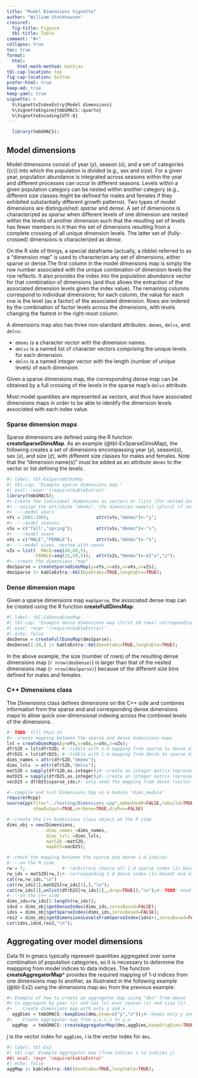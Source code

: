 ```yaml
---
title: "Model Dimensions Vignette"
author: "William Stockhausen"
crossref: 
  fig-title: Figuure
  tbl-title: Table
comment: "#>"
collapse: true
toc: true
format: 
  html: 
    html-math-method: mathjax
tbl-cap-location: top
fig-cap-location: bottom
prefer-html: true
keep-md: true
keep-yaml: true
vignette: >
  %\VignetteIndexEntry{Model dimensions}
  %\VignetteEngine{tmbGMACS::quarto}
  %\VignetteEncoding{UTF-8}
---
```


<!--NOTE: for scalar variables,    use: *var*   (italics)  
          for vectors/matrices,etc use: ***V*** (bold-italics) 
          for functions            use: **fcn** (bold) 
          for verbatim code        use: `code` 
-->

```r
  library(tmbGMACS);
```

## Model dimensions 

Model dimensions consist of year (*y*), season (*s*), and a set of categories ({*c*}) into which the population is divided (e.g., sex and size). For a given year, population abundance is integrated across seasons within the year and different processes can occur in different seasons. Levels within a given population category can be nested within another category (e.g., different size classes might be defined for males and females if they exhibited substantially different growth patterns). Two types of model dimensions are distinguished: *sparse* and *dense*. A set of dimensions is characterized as *sparse* when different levels of one dimension are nested within the levels of another dimension such that the resulting set of levels has fewer members in it than the set of dimensions resulting from a complete crossing of all unique dimension levels. The latter set of (fully-crossed) dimensions is characterized as *dense*. 

On the R side of things, a special dataframe (actually, a tibble) referred to as a "dimension map" is used to characterize any set of dimensions, either sparse or dense.The first column in the model dimensions map is simply the row number associated with the unique combination of dimension levels the row reflects. It also provides the index into the population abundance 
vector for that combination of dimensions (and thus allows the extraction of the associated dimension levels given 
the index value). The remaining columns correspond to individual dimensions; for each column, the value for each row is the level (as a factor) of the associated dimension. Rows are ordered by the combination of factor levels across the dimensions, with 
levels changing the fastest in the right-most column.

A dimensions map also has three non-standard attributes: `dmnms`, `dmlvs`, and `dmlns`: 

  - `dmnms` is a character vector with the dimension names.
  - `dmlvs` is a named list of character vectors comprising the unique levels for each dimension.
  - `dmlns` is a named integer vector with the length (number of unique levels) of each dimension.

Given a sparse dimensions map, the corresponding dense map can be obtained by a full crossing of the levels in the sparse map's `dmlvs` attribute.

Most model quantities are represented as vectors, and thus have associated dimensions maps in order to be able to identify the dimension levels associated with each index value.

### Sparse dimension maps
Sparse dimensions are defined using the R function **createSparseDimsMap**. As an example (@tbl-ExSparseDimsMap), the following creates a set of dimensions encompassing year (*y*), season(*s*), sex (*x*), and size (*z*), with different size classes for males and females. Note that the "dimension name(s)" must be added as an attribute `dmnms` to the vector or list defining the levels.

```r
#| label: tbl-ExSparseDimsMap
#| tbl-cap: "Example sparse dimensions map."
#| eval: !expr '(require(kableExtra))'
library(tmbGMACS);
#> Create the individual dimensions as vectors or lists (for nested dimensions)
#> --assign the attribute "dmnms", the dimension name(s) (plural if nested)
#> ----model years
vYs = 2001:2005;                  attr(vYs,"dmnms")<-"y";
#> ----model seasons
vSs = c("fall","spring");         attr(vSs,"dmnms")<-"s";
#> ----model sexes
vXs = c("MALE","FEMALE");         attr(vXs,"dmnms")<-"x";
#> ----model sizes, nested with sexes
vZs = list(  MALE=seq(40,60,5),
           FEMALE=seq(25,50,5));  attr(vZs,"dmnms")<-c("x","z");
#>--create the dimensions "map"
dmsSparse = createSparseDimsMap(y=vYs,s=vSs,x=vXs,z=vZs);
dmsSparse |> kableExtra::kbl(booktabs=TRUE,longtable=TRUE);
```

### Dense dimension maps

Given a sparse dimensions map `mapSparse`, the associated dense map can be created using the R function **createFullDimsMap**: 

```r
#| label: tbl-ExDenseDimsMap
#| tbl-cap: "Example dense dimensions map (first 20 rows) corrseponding to the previous sparse dimensions map."
#| eval: !expr '(require(kableExtra))'
#| echo: false
dmsDense = createFullDimsMap(dmsSparse);
dmsDense[1:20,] |> kableExtra::kbl(booktabs=TRUE,longtable=TRUE);
```

In the above example, the size (number of rows) of the resulting dense dimensions map (`r nrow(dmsDense)`) is larger than that of the nested dimensions map (`r nrow(dmsSparse)`) because of the different size bins defined for males and females.

### C++ Dimensions class 

The *Dimensions* class defines dimensions on the C++ side and combines information from the sparse and and corresponding dense dimensions maps to allow quick one-dimensional indexing across the combined levels of the dimensions.

```r
#--TODO: fill this in
#>--create mapping between the sparse and dense dimensions maps
lst = createDimsMaps(y=vYs,s=vSs,x=vXs,z=vZs);
dfrS2D = lst$dfrS2D; #--tibble with 1-d mapping from sparse to dense dimensions levels
dfrD2S = lst$dfrD2S; #--tibble with 1-d mapping from dense to sparse dimensions levels
dims_names = attr(dfrS2D,"dmnms");
dims_lvls  = attr(dfrS2D,"dmlvs");
matS2D = sapply(dfrS2D,as.integer);#--create an integer matrix representing the mapping from sparse to dense dimensions factor level combinations
matD2S = sapply(dfrD2S,as.integer);#--create an integer matrix representing the mapping from dense to sparse dimensions factor level combinations
vecD2S = dfrD2S$sparse_idx;#--only need the mapping from dense (vector index) to sparse (vector value)

#--compile and test Dimensions.hpp as a module "dims_module"
require(Rcpp)
sourceCpp(file="../testing/Dimensions.cpp",embeddedR=FALSE,rebuild=TRUE,
          showOutput=TRUE,verbose=TRUE,dryRun=FALSE)

#--create the C++ Dimensions class object on the R side
dims_obj = new(Dimensions,
               dims_names_=dims_names,
               dims_lvls_=dims_lvls,
               matS2D_=matS2D,
               mapD2S=vecD2S);

#--check the mapping between the sparse and dense 1-d indices
#----on the R side
rw = 7;              #--(arbitrary choice of) 1-d sparse index (1s-based)
rw_ids = matS2D[rw,];#--corresponding 1-d dense index (1s-based) and dimension levels
cat(rw,rw_ids,"\n")
cat(rw_ids[1],matD2S[rw_ids[1],],"\n");
cat(rw_ids[1],unlist(dfrD2S[rw_ids[1],,drop=TRUE]),"\n");#--TODO: need to print factor levels, not factor indices
#----on the C++ side
dims_ids=rw_ids[2:length(rw_ids)];
idxd = dims_obj$getDenseIndex(dims_ids,zerosBased=FALSE);
idxs = dims_obj$getSparseIndex(dims_ids,zerosBased=FALSE);
res2 = dims_obj$getDimensionsLevelsFromSparseIndex(idxs+1,zerosBased=FALSE);
cat(idxs,idxd,res2,"\n");
```

## Aggregating over model dimensions

Data fit in gmacs typically represent quantities aggregated over some combination of population categories, so it is necessary to determine the mappping from model indices to data indices. The function **createAggregatorMap*** provides the required mapping of 1-d indices from one dimensions map to another, as illustrated in the following example (@tbl-Ex2) using the dimensions map `dms` from the previous example:

```r
#> Example of how to create an aggregator map using "dms" from above
#> to aggregate by year (y) and sex (x) over season (s) and size (z). 
#>    Create dimensions map with only y and x
  aggDims = tmbGMACS::keepDims(dms,keep=c("y","x"));#--keeps only y and x dimensions, recreates 1-d vector index
#>    Create aggregator map from y,x,s,z to y,x
  aggMap  = tmbGMACS::createAggregatorMap(dms,aggDims,keepOrigDims=TRUE);
```

*j* is the vector index for `aggDims`, *i* is the vector index for `dms`.
```r
#| label: tbl-Ex2
#| tbl-cap: Example aggregator map (from indices i to indices j).
##| eval: !expr 'require(kableExtra)'
#| echo: false
aggMap |> kableExtra::kbl(booktabs=TRUE,longtable=TRUE);
```
